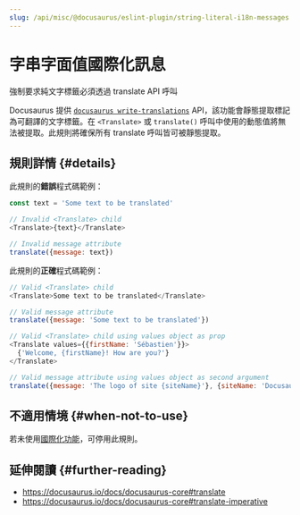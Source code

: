 ```yaml
---
slug: /api/misc/@docusaurus/eslint-plugin/string-literal-i18n-messages
---
```


# 字串字面值國際化訊息

強制要求純文字標籤必須透過 translate API 呼叫

Docusaurus 提供 [`docusaurus write-translations`](../../../cli.mdx#docusaurus-write-translations-sitedir) API，該功能會靜態提取標記為可翻譯的文字標籤。在 `<Translate>` 或 `translate()` 呼叫中使用的動態值將無法被提取。此規則將確保所有 translate 呼叫皆可被靜態提取。

## 規則詳情 {#details}

此規則的**錯誤**程式碼範例：

```js
const text = 'Some text to be translated'

// Invalid <Translate> child
<Translate>{text}</Translate>

// Invalid message attribute
translate({message: text})
```

此規則的**正確**程式碼範例：

```js
// Valid <Translate> child
<Translate>Some text to be translated</Translate>

// Valid message attribute
translate({message: 'Some text to be translated'})

// Valid <Translate> child using values object as prop
<Translate values={{firstName: 'Sébastien'}}>
  {'Welcome, {firstName}! How are you?'}
</Translate>

// Valid message attribute using values object as second argument
translate({message: 'The logo of site {siteName}'}, {siteName: 'Docusaurus'})
```

## 不適用情境 {#when-not-to-use}

若未使用[國際化功能](../../../i18n/i18n-introduction.mdx)，可停用此規則。

## 延伸閱讀 {#further-reading}

- https://docusaurus.io/docs/docusaurus-core#translate
- https://docusaurus.io/docs/docusaurus-core#translate-imperative